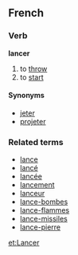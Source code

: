 ==French==
===Verb===
'''lancer'''

# to [[throw]]
# to [[start]]

====Synonyms====
*[[jeter]]
*[[projeter]]

===Related terms===
*[[lance]]
*[[lancé]]
*[[lancée]]
*[[lancement]]
*[[lanceur]]
*[[lance-bombes]]
*[[lance-flammes]]
*[[lance-missiles]]
*[[lance-pierre]]

[[et:Lancer]]